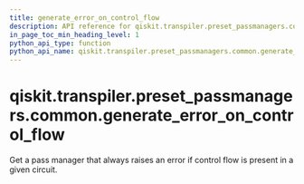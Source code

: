 ```yaml
---
title: generate_error_on_control_flow
description: API reference for qiskit.transpiler.preset_passmanagers.common.generate_error_on_control_flow
in_page_toc_min_heading_level: 1
python_api_type: function
python_api_name: qiskit.transpiler.preset_passmanagers.common.generate_error_on_control_flow
---
```


# qiskit.transpiler.preset\_passmanagers.common.generate\_error\_on\_control\_flow

<Function id="qiskit.transpiler.preset_passmanagers.common.generate_error_on_control_flow" isDedicatedPage={true} github="https://github.com/qiskit/qiskit/tree/stable/0.23/qiskit/transpiler/preset_passmanagers/common.py" signature="generate_error_on_control_flow(message)">
  Get a pass manager that always raises an error if control flow is present in a given circuit.
</Function>

